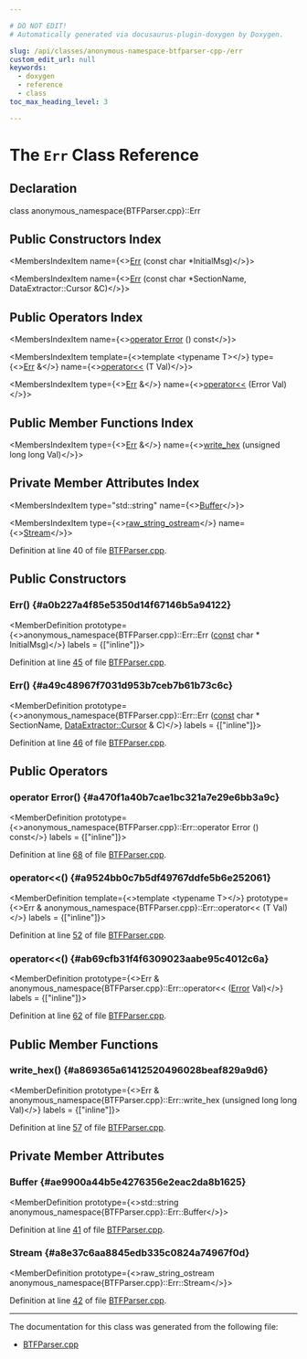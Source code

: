 ```yaml
---

# DO NOT EDIT!
# Automatically generated via docusaurus-plugin-doxygen by Doxygen.

slug: /api/classes/anonymous-namespace-btfparser-cpp-/err
custom_edit_url: null
keywords:
  - doxygen
  - reference
  - class
toc_max_heading_level: 3

---
```





# The `Err` Class Reference

<DoxygenPage pluginConfig={pluginConfig}>



## Declaration

<CodeBlock>class anonymous_namespace{BTFParser.cpp}::Err</CodeBlock>

## Public Constructors Index

<MembersIndex>

<MembersIndexItem
  name={<><a href="#a0b227a4f85e5350d14f67146b5a94122">Err</a> (const char &#42;InitialMsg)</>}>
</MembersIndexItem>

<MembersIndexItem
  name={<><a href="#a49c48967f7031d953b7ceb7b61b73c6c">Err</a> (const char &#42;SectionName, DataExtractor::Cursor &amp;C)</>}>
</MembersIndexItem>

</MembersIndex>

## Public Operators Index

<MembersIndex>

<MembersIndexItem
  name={<><a href="#a470f1a40b7cae1bc321a7e29e6bb3a9c">operator Error</a> () const</>}>
</MembersIndexItem>

<MembersIndexItem
  template={<>template &lt;typename T&gt;</>}
  type={<><a href="/docs/api/classes/anonymous-namespace-btfparser-cpp-/err">Err</a> &amp;</>}
  name={<><a href="#a9524bb0c7b5df49767ddfe5b6e252061">operator&lt;&lt;</a> (T Val)</>}>
</MembersIndexItem>

<MembersIndexItem
  type={<><a href="/docs/api/classes/anonymous-namespace-btfparser-cpp-/err">Err</a> &amp;</>}
  name={<><a href="#ab69cfb31f4f6309023aabe95c4012c6a">operator&lt;&lt;</a> (Error Val)</>}>
</MembersIndexItem>

</MembersIndex>

## Public Member Functions Index

<MembersIndex>

<MembersIndexItem
  type={<><a href="/docs/api/classes/anonymous-namespace-btfparser-cpp-/err">Err</a> &amp;</>}
  name={<><a href="#a869365a61412520496028beaf829a9d6">write&#95;hex</a> (unsigned long long Val)</>}>
</MembersIndexItem>

</MembersIndex>

## Private Member Attributes Index

<MembersIndex>

<MembersIndexItem
  type="std::string"
  name={<><a href="#ae9900a44b5e4276356e2eac2da8b1625">Buffer</a></>}>
</MembersIndexItem>

<MembersIndexItem
  type={<><a href="/docs/api/classes/llvm/raw-string-ostream">raw&#95;string&#95;ostream</a></>}
  name={<><a href="#a8e37c6aa8845edb335c0824a74967f0d">Stream</a></>}>
</MembersIndexItem>

</MembersIndex>


Definition at line 40 of file <a href="/docs/api/files/lib/lib/debuginfo/lib/debuginfo/btf/btfparser-cpp">BTFParser.cpp</a>.

<SectionDefinition>

## Public Constructors

### Err() {#a0b227a4f85e5350d14f67146b5a94122}

<MemberDefinition
  prototype={<>anonymous&#95;namespace&#123;BTFParser.cpp&#125;::Err::Err (<a href="/docs/api/files/lib/lib/target/lib/target/aarch64/aarch64promoteconstant-cpp/#a90f8350fecae261c25be85d38b451bff">const</a> char &#42; InitialMsg)</>}
  labels = {["inline"]}>

Definition at line <a href="/docs/api/files/lib/lib/debuginfo/lib/debuginfo/btf/btfparser-cpp/#l00045">45</a> of file <a href="/docs/api/files/lib/lib/debuginfo/lib/debuginfo/btf/btfparser-cpp">BTFParser.cpp</a>.
</MemberDefinition>

### Err() {#a49c48967f7031d953b7ceb7b61b73c6c}

<MemberDefinition
  prototype={<>anonymous&#95;namespace&#123;BTFParser.cpp&#125;::Err::Err (<a href="/docs/api/files/lib/lib/target/lib/target/aarch64/aarch64promoteconstant-cpp/#a90f8350fecae261c25be85d38b451bff">const</a> char &#42; SectionName, <a href="/docs/api/classes/llvm/dataextractor/cursor">DataExtractor::Cursor</a> &amp; C)</>}
  labels = {["inline"]}>

Definition at line <a href="/docs/api/files/lib/lib/debuginfo/lib/debuginfo/btf/btfparser-cpp/#l00046">46</a> of file <a href="/docs/api/files/lib/lib/debuginfo/lib/debuginfo/btf/btfparser-cpp">BTFParser.cpp</a>.
</MemberDefinition>

</SectionDefinition>

<SectionDefinition>

## Public Operators

### operator Error() {#a470f1a40b7cae1bc321a7e29e6bb3a9c}

<MemberDefinition
  prototype={<>anonymous&#95;namespace&#123;BTFParser.cpp&#125;::Err::operator Error () const</>}
  labels = {["inline"]}>

Definition at line <a href="/docs/api/files/lib/lib/debuginfo/lib/debuginfo/btf/btfparser-cpp/#l00068">68</a> of file <a href="/docs/api/files/lib/lib/debuginfo/lib/debuginfo/btf/btfparser-cpp">BTFParser.cpp</a>.
</MemberDefinition>

### operator&lt;&lt;() {#a9524bb0c7b5df49767ddfe5b6e252061}

<MemberDefinition
  template={<>template &lt;typename T&gt;</>}
  prototype={<>Err &amp; anonymous&#95;namespace&#123;BTFParser.cpp&#125;::Err::operator&lt;&lt; (T Val)</>}
  labels = {["inline"]}>

Definition at line <a href="/docs/api/files/lib/lib/debuginfo/lib/debuginfo/btf/btfparser-cpp/#l00052">52</a> of file <a href="/docs/api/files/lib/lib/debuginfo/lib/debuginfo/btf/btfparser-cpp">BTFParser.cpp</a>.
</MemberDefinition>

### operator&lt;&lt;() {#ab69cfb31f4f6309023aabe95c4012c6a}

<MemberDefinition
  prototype={<>Err &amp; anonymous&#95;namespace&#123;BTFParser.cpp&#125;::Err::operator&lt;&lt; (<a href="/docs/api/classes/llvm/error">Error</a> Val)</>}
  labels = {["inline"]}>

Definition at line <a href="/docs/api/files/lib/lib/debuginfo/lib/debuginfo/btf/btfparser-cpp/#l00062">62</a> of file <a href="/docs/api/files/lib/lib/debuginfo/lib/debuginfo/btf/btfparser-cpp">BTFParser.cpp</a>.
</MemberDefinition>

</SectionDefinition>

<SectionDefinition>

## Public Member Functions

### write&#95;hex() {#a869365a61412520496028beaf829a9d6}

<MemberDefinition
  prototype={<>Err &amp; anonymous&#95;namespace&#123;BTFParser.cpp&#125;::Err::write&#95;hex (unsigned long long Val)</>}
  labels = {["inline"]}>

Definition at line <a href="/docs/api/files/lib/lib/debuginfo/lib/debuginfo/btf/btfparser-cpp/#l00057">57</a> of file <a href="/docs/api/files/lib/lib/debuginfo/lib/debuginfo/btf/btfparser-cpp">BTFParser.cpp</a>.
</MemberDefinition>

</SectionDefinition>

<SectionDefinition>

## Private Member Attributes

### Buffer {#ae9900a44b5e4276356e2eac2da8b1625}

<MemberDefinition
  prototype={<>std::string anonymous&#95;namespace&#123;BTFParser.cpp&#125;::Err::Buffer</>}>

Definition at line <a href="/docs/api/files/lib/lib/debuginfo/lib/debuginfo/btf/btfparser-cpp/#l00041">41</a> of file <a href="/docs/api/files/lib/lib/debuginfo/lib/debuginfo/btf/btfparser-cpp">BTFParser.cpp</a>.
</MemberDefinition>

### Stream {#a8e37c6aa8845edb335c0824a74967f0d}

<MemberDefinition
  prototype={<>raw&#95;string&#95;ostream anonymous&#95;namespace&#123;BTFParser.cpp&#125;::Err::Stream</>}>

Definition at line <a href="/docs/api/files/lib/lib/debuginfo/lib/debuginfo/btf/btfparser-cpp/#l00042">42</a> of file <a href="/docs/api/files/lib/lib/debuginfo/lib/debuginfo/btf/btfparser-cpp">BTFParser.cpp</a>.
</MemberDefinition>

</SectionDefinition>

<hr/>

The documentation for this class was generated from the following file:

<ul>
<li><a href="/docs/api/files/lib/lib/debuginfo/lib/debuginfo/btf/btfparser-cpp">BTFParser.cpp</a></li>
</ul>

</DoxygenPage>
